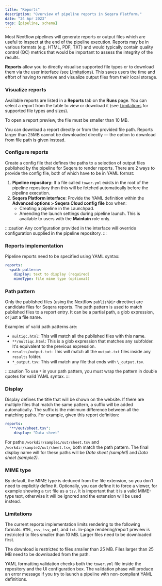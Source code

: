 ```yaml
---
title: "Reports"
description: "Overview of pipeline reports in Seqera Platform."
date: "24 Apr 2023"
tags: [pipeline, schema]
---
```


Most Nextflow pipelines will generate reports or output files which are useful to inspect at the end of the pipeline execution. Reports may be in various formats (e.g. HTML, PDF, TXT) and would typically contain quality control (QC) metrics that would be important to assess the integrity of the results.

**Reports** allow you to directly visualise supported file types or to download them via the user interface (see [Limitations](#limitations)). This saves users the time and effort of having to retrieve and visualize output files from their local storage.

### Visualize reports

Available reports are listed in a **Reports** tab on the **Runs** page. You can select a report from the table to view or download it (see [Limitations](#limitations) for supported file types and sizes).

To open a report preview, the file must be smaller than 10 MB.

You can download a report directly or from the provided file path. Reports larger than 25MB cannot be downloaded directly — the option to download from file path is given instead.

### Configure reports

Create a config file that defines the paths to a selection of output files published by the pipeline for Seqera to render reports. There are 2 ways to provide the config file, both of which have to be in YAML format:

1. **Pipeline repository**: If a file called `tower.yml` exists in the root of the pipeline repository then this will be fetched automatically before the pipeline execution.
2. **Seqera Platform interface**: Provide the YAML definition within the **Advanced options > Seqera Cloud config file** box when:
   - Creating a pipeline in the Launchpad.
   - Amending the launch settings during pipeline launch. This is available to users with the **Maintain** role only.

:::caution
Any configuration provided in the interface will override configuration supplied in the pipeline repository.
:::

### Reports implementation

Pipeline reports need to be specified using YAML syntax:

```yaml
reports:
  <path pattern>:
    display: text to display (required)
    mimeType: file mime type (optional)
```

### Path pattern

Only the published files (using the Nextflow `publishDir` directive) are candidate files for Seqera reports. The path pattern is used to match published files to a report entry. It can be a partial path, a glob expression, or just a file name.

Examples of valid path patterns are:

- `multiqc.html`: This will match all the published files with this name.
- `**/multiqc.html`: This is a glob expression that matches any subfolder. It's equivalent to the previous expression.
- `results/output.txt`: This will match all the `output.txt` files inside any `results` folder.
- `*_output.tsv`: This will match any file that ends with `\_output.tsv`.

:::caution
To use `*` in your path pattern, you must wrap the pattern in double quotes for valid YAML syntax.
:::

### Display

Display defines the title that will be shown on the website. If there are multiple files that match the same pattern, a suffix will be added automatically. The suffix is the minimum difference between all the matching paths. For example, given this report definition:

```yaml
reports:
  "**/out/sheet.tsv":
    display: "Data sheet"
```

For paths `/workdir/sample1/out/sheet.tsv` and `/workdir/sample2/out/sheet.tsv`, both match the path pattern. The final display name will for these paths will be _Data sheet (sample1)_ and _Data sheet (sample2)_.

### MIME type

By default, the MIME type is deduced from the file extension, so you don’t need to explicitly define it. Optionally, you can define it to force a viewer, for example showing a `txt` file as a `tsv`. It is important that it is a valid MIME-type text, otherwise it will be ignored and the extension will be used instead.

### Limitations

The current reports implementation limits rendering to the following formats: `HTML`, `csv`, `tsv`, `pdf`, and `txt`. In-page rendering/report preview is restricted to files smaller than 10 MB. Larger files need to be downloaded first.

The download is restricted to files smaller than 25 MB. Files larger than 25 MB need to be downloaded from the path.

YAML formatting validation checks both the `tower.yml` file inside the repository and the UI configuration box. The validation phase will produce an error message if you try to launch a pipeline with non-compliant YAML definitions.
